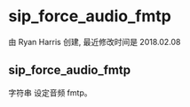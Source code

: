 # sip_force_audio_fmtp 

由 Ryan Harris 创建, 最近修改时间是 2018.02.08

## sip_force_audio_fmtp

字符串 设定音频 fmtp。
